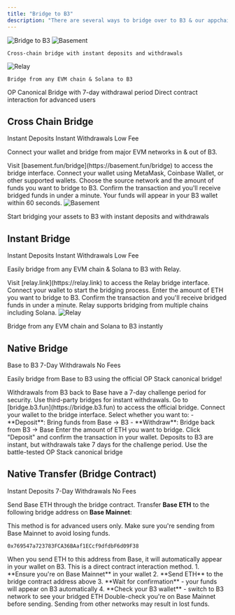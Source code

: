 ```yaml
---
title: "Bridge to B3"
description: "There are several ways to bridge over to B3 & our appchains."
---
```


<img src="/images/b3-banner.png" alt="Bridge to B3" className="w-full rounded-xl" />

<CardGroup cols={2}>
  <Card title="Basement Bridge"  href="https://basement.fun/bridge">
    <img src="/images/bsmnt-logo.svg" alt="Basement" className="p-8 bg-black rounded-2xl my-3" />

    Cross-chain bridge with instant deposits and withdrawals
  </Card>
  
  <Card title="Relay Bridge" href="https://relay.link/bridge/base?fromChainId=8453&fromCurrency=0xb3b32f9f8827d4634fe7d973fa1034ec9fddb3b3&toCurrency=0xb3b32f9f8827d4634fe7d973fa1034ec9fddb3b3">
    <img src="/images/relay-logo.avif" alt="Relay" className="p-8 bg-black rounded-2xl my-3" />

    Bridge from any EVM chain & Solana to B3
  </Card>
  
  <Card title="Native Bridge" icon="bridge" href="#native-bridge">
    OP Canonical Bridge with 7-day withdrawal period
  </Card>
  
  <Card title="Bridge Contract" icon="code" href="#bridge-contract">
    Direct contract interaction for advanced users
  </Card>
</CardGroup>

## Cross Chain Bridge

<div style={{ marginBottom: '16px' }}>
  <span style={{ backgroundColor: '#3b82f6', color: 'white', padding: '4px 8px', borderRadius: '4px', fontSize: '12px', marginRight: '8px' }}>Instant Deposits</span>
  <span style={{ backgroundColor: '#8b5cf6', color: 'white', padding: '4px 8px', borderRadius: '4px', fontSize: '12px', marginRight: '8px' }}>Instant Withdrawals</span>
  <span style={{ backgroundColor: '#10b981', color: 'white', padding: '4px 8px', borderRadius: '4px', fontSize: '12px' }}>Low Fee</span>
</div>

Connect your wallet and bridge from major EVM networks in & out of B3.

<Steps>
<Step title="Go to the Basement Bridge">
  Visit [basement.fun/bridge](https://basement.fun/bridge) to access the bridge interface.
</Step>

<Step title="Connect your Wallet">
  Connect your wallet using MetaMask, Coinbase Wallet, or other supported wallets.
</Step>

<Step title="Select network & funds">
  Choose the source network and the amount of funds you want to bridge to B3.
</Step>

<Step title="Confirm transaction">
  Confirm the transaction and you'll receive bridged funds in under a minute.
  
  <Check>
  Your funds will appear in your B3 wallet within 60 seconds.
  </Check>
</Step>
</Steps>

<Card title="Use Basement Bridge" href="https://basement.fun" cta="Use Bridge" horizontal>
  <img src="/images/bsmnt-logo.svg" alt="Basement" className="w-32" />

  Start bridging your assets to B3 with instant deposits and withdrawals
</Card>

## Instant Bridge

<div style={{ marginBottom: '16px' }}>
  <span style={{ backgroundColor: '#3b82f6', color: 'white', padding: '4px 8px', borderRadius: '4px', fontSize: '12px', marginRight: '8px' }}>Instant Deposits</span>
  <span style={{ backgroundColor: '#8b5cf6', color: 'white', padding: '4px 8px', borderRadius: '4px', fontSize: '12px', marginRight: '8px' }}>Instant Withdrawals</span>
  <span style={{ backgroundColor: '#10b981', color: 'white', padding: '4px 8px', borderRadius: '4px', fontSize: '12px' }}>Low Fee</span>
</div>

Easily bridge from any EVM chain & Solana to B3 with Relay.

<Steps>
<Step title="Go to the Relay Bridge">
  Visit [relay.link](https://relay.link) to access the Relay bridge interface.
</Step>

<Step title="Connect your Wallet">
  Connect your wallet to start the bridging process.
</Step>

<Step title="Enter bridge amount">
  Enter the amount of ETH you want to bridge to B3.
</Step>

<Step title="Confirm transaction">
  Confirm the transaction and you'll receive bridged funds in under a minute.
  
  <Check>
  Relay supports bridging from multiple chains including Solana.
  </Check>
</Step>
</Steps>

<Card title="Use Relay Bridge" href="https://relay.link" cta="Use Bridge" horizontal>
  <img src="/images/relay-logo.avif" alt="Relay" className="w-32" />

  Bridge from any EVM chain and Solana to B3 instantly
</Card>

## Native Bridge

<div style={{ marginBottom: '16px' }}>
  <span style={{ backgroundColor: '#3b82f6', color: 'white', padding: '4px 8px', borderRadius: '4px', fontSize: '12px', marginRight: '8px' }}>Base to B3</span>
  <span style={{ backgroundColor: '#f59e0b', color: 'white', padding: '4px 8px', borderRadius: '4px', fontSize: '12px', marginRight: '8px' }}>7-Day Withdrawals</span>
  <span style={{ backgroundColor: '#10b981', color: 'white', padding: '4px 8px', borderRadius: '4px', fontSize: '12px' }}>No Fees</span>
</div>

Easily bridge from Base to B3 using the official OP Stack canonical bridge!

<Warning>
Withdrawals from B3 back to Base have a 7-day challenge period for security. Use third-party bridges for instant withdrawals.
</Warning>

<Steps>
<Step title="Visit the bridge">
  Go to [bridge.b3.fun](https://bridge.b3.fun) to access the official bridge.
</Step>

<Step title="Connect your Wallet">
  Connect your wallet to the bridge interface.
</Step>

<Step title="Choose direction">
  Select whether you want to:
  - **Deposit**: Bring funds from Base → B3
  - **Withdraw**: Bridge back from B3 → Base
</Step>

<Step title="Enter amount">
  Enter the amount of ETH you want to bridge.
</Step>

<Step title="Complete transaction">
  Click "Deposit" and confirm the transaction in your wallet.
  
  <Tip>
  Deposits to B3 are instant, but withdrawals take 7 days for the challenge period.
  </Tip>
</Step>
</Steps>

<Card title="Use Official Bridge" icon="bridge" href="https://bridge.b3.fun" cta="Bridge" horizontal>
  Use the battle-tested OP Stack canonical bridge
</Card>

## Native Transfer (Bridge Contract)

<div style={{ marginBottom: '16px' }}>
  <span style={{ backgroundColor: '#3b82f6', color: 'white', padding: '4px 8px', borderRadius: '4px', fontSize: '12px', marginRight: '8px' }}>Instant Deposits</span>
  <span style={{ backgroundColor: '#f59e0b', color: 'white', padding: '4px 8px', borderRadius: '4px', fontSize: '12px', marginRight: '8px' }}>7-Day Withdrawals</span>
  <span style={{ backgroundColor: '#10b981', color: 'white', padding: '4px 8px', borderRadius: '4px', fontSize: '12px' }}>No Fees</span>
</div>

Send Base ETH through the bridge contract. Transfer **Base ETH** to the following bridge address on **Base Mainnet**:

<Warning>
This method is for advanced users only. Make sure you're sending from Base Mainnet to avoid losing funds.
</Warning>

```text Bridge Address
0x769547a723783FCA36BAaf1ECcf9dfdbF6d09F38
```

<Note>
When you send ETH to this address from Base, it will automatically appear in your wallet on B3. This is a direct contract interaction method.
</Note>

<Accordion title="How to use the bridge contract">
1. **Ensure you're on Base Mainnet** in your wallet
2. **Send ETH** to the bridge contract address above
3. **Wait for confirmation** - your funds will appear on B3 automatically
4. **Check your B3 wallet** - switch to B3 network to see your bridged ETH

<Warning>
Double-check you're on Base Mainnet before sending. Sending from other networks may result in lost funds.
</Warning>
</Accordion>
